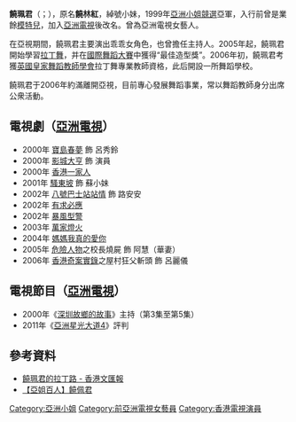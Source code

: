 {{藝人
|姓名 = 饒珮君
|類型 = 女藝人
|圖片 = 
|圖片尺寸 = 
|圖片簡介 = 
|本名 = 饒林紅
|外文名 = 
|外文 = 
|羅馬拼音 = 
|英文名 = Kennes Yiu
|暱稱 = 小妹
|其他藝名 = 
|國籍 = 
|出生日期 = {{birth year and age|1970}}
|出生地點 = 
|逝世日期 = 
|逝世地點 = 
|職業 = 
|語言 = [[粵語|粵語]]
|教育程度 = 
|母校 = 
|宗教信仰 = 
|配偶 = 
|兒女 = 
|父母 = 
|親屬 = 
|音樂類型 = 
|演奏樂器 = 
|出道地點 = {{HKG}}
|出道日期 = {{start date and age|1999}}
|出道作 = 
|代表作 = 
|著名角色 = 
|活躍年代 = 
|唱片公司 = 
|經紀公司 = 
|網站 = 
|相關團體 = 
|IMDb = 
|現任成員 = 
|過往成員 = 
|獎項 = 
}}

'''饒珮君'''（{{lang-en|Kennes Yiu}}；{{bd|1970年||||CatIdx=Y饒}}），原名'''饒林紅'''，綽號小妹，1999年[[亞洲小姐競選|亞洲小姐競選]]亞軍，入行前曾是業餘[[模特兒|模特兒]]，加入[[亞洲電視|亞洲電視]]後改名。曾為亞洲電視女藝人。

在亞視期間，饒珮君主要演出乖乖女角色，也曾擔任主持人。2005年起，饒珮君開始學習[[拉丁舞|拉丁舞]]，并在[[國際舞蹈大賽|國際舞蹈大賽]]中獲得“最佳造型獎”。2006年初，饒珮君考獲[[英國皇家舞蹈教師學會|英國皇家舞蹈教師學會]]拉丁舞專業教師資格，此后開設一所舞蹈學校。

饒珮君于2006年約滿離開亞視，目前專心發展舞蹈事業，常以舞蹈教師身分出席公衆活動。

==電視劇（[[亞洲電視|亞洲電視]]）==
*2000年 [[寶島春夢|寶島春夢]] 飾 呂秀鈴
*2000年 [[影城大亨|影城大亨]] 飾 演員
*2000年 [[香港一家人|香港一家人]]
*2001年 [[騷東坡|騷東坡]] 飾 蘇小妹
*2002年 [[八號巴士站站情|八號巴士站站情]] 飾 路安安
*2002年 [[有求必應_(電視劇)|有求必應]]
*2002年 [[暴風型警|暴風型警]]
*2003年 [[萬家燈火_(電視劇)|萬家燈火]]
*2004年 [[媽媽我真的愛你|媽媽我真的愛你]]
*2005年 [[危險人物|危險人物]]之校長燒屍 飾 阿慧（華妻）
*2006年 [[香港奇案實錄|香港奇案實錄]]之屋村狂父斬頭 飾 呂麗儀

==電視節目（[[亞洲電視|亞洲電視]]）==
*2000年《[[深圳故鄉的故事|深圳故鄉的故事]]》主持（第3集至第5集）
*2011年《[[亞洲星光大道4|亞洲星光大道4]]》評判

== 參考資料 ==
{{reflist}}
*[http://paper.wenweipo.com/2006/07/10/EN0607100025.htm 饒珮君的拉丁路 - 香港文匯報] {{Wayback|url=http://paper.wenweipo.com/2006/07/10/EN0607100025.htm |date=20190726162851 }}
*[http://v.youku.com/v_show/id_XNTQ4MzYxNTI0.html 【亞姐百人】饒佩君] {{Wayback|url=http://v.youku.com/v_show/id_XNTQ4MzYxNTI0.html |date=20191006204451 }}

{{亞洲小姐|[[黃敏燁|黃敏燁]]|亞|1999年|[[王慧|王慧]]}}
{{亞洲小姐競選歷屆三甲得主}}

{{HK-enter-bio-stub}}
[[Category:亞洲小姐|Category:亞洲小姐]]
[[Category:前亞洲電視女藝員|Category:前亞洲電視女藝員]]
[[Category:香港電視演員|Category:香港電視演員]]